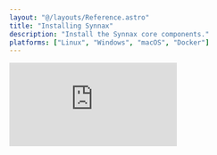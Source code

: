 ```yaml
---
layout: "@/layouts/Reference.astro"
title: "Installing Synnax"
description: "Install the Synnax core components."
platforms: ["Linux", "Windows", "macOS", "Docker"]
---
```





<iframe
  className="yt-video"
  src="https://www.youtube.com/embed/PYlPwOoucCY?si=F7Ko9i-JhPtC3E5L"
  title="YouTube video player"
  frameborder="0"
  allow="accelerometer; autoplay; clipboard-write; encrypted-media; gyroscope; picture-in-picture; web-share"
  referrerpolicy="strict-origin-when-cross-origin"
  allowfullscreen
/>

The first step to getting started with Synnax is to install two key components: the
[Console](/reference/console/get-started) and [Cluster](/reference/cluster/quick-start).

<Divider.Divider x />

## Install the Console

The console is our primary user interface for interacting with a Synnax deployment. We
can set up visualizations to observe data, integrate and configure data acquisition
devices, and manually control actuators on our system. Here's the link to download the
latest version of the console for your OS:

<br />
<br />
<Flex.Box direction="y" justify="center" align="center">
  <Console.DownloadButton client:load />
</Flex.Box>
<br />
<br />

After downloading and running the installer, you'll see a splash screen that looks like
this:

<Image id="console/get-started/window" client:only="react" />

### Plotting Demo Data

To make sure everything is working correctly, we'll plot some live data. Our team has a
demo cluster running in the cloud that we can connect to. Head to the cluster dropdown
in the bottom left corner, and select the cluster named `Demo`.

<Video client:only="react" id="console/clusters/switch" />

You'll see the connection status badge on the right turn blue, indicating that the
connection is healthy.

Next, click on the workspace selector in the top right corner of the screen. This will
open a dropdown menu where we can select the workspace we want to use. Choose the "Demo"
workspace. You'll see the console automatically re-configure its layout to match the
workspace, and a new plot will appear with a live stream of data.

<Divider.Divider x />

## Installing the Cluster

Now that the Console is up and running, we'll install our own Synnax cluster locally.
The cluster is the core of every Synnax deployment. It's where all sensor and actuator
data is stored, and it serves as a central hub where all of our devices, operator
consoles, and control sequences will communicate.

<Platform.Tabs client:only="react">

<Fragment slot="Docker">

### Using Docker

<Note.Note variant="error">
  A Synnax cluster within a container has an isolated runtime, which means that it's not
  currently able to access devices attached to the host machine. If you're interested in
  connecting data acquisition devices using our built-in drivers, we recommend
  installing Synnax directly on the host OS using one of the other installation methods.
</Note.Note>

The simplest way to start a single node cluster is by using the `synnaxlabs/synnax`
Docker image, simply run:

```bash
docker run -p 9090:9090 synnaxlabs/synnax --listen=localhost:9090 --mem --insecure
```

This will pull the latest version of Synnax from Docker Hub and start a single node
cluster with the following parameters:

`-p 9090:9090` - This maps port 9090 on the host to port 9090 in the container. This
allows access to the Synnax node from the host machine.

`--listen=localhost:9090` - This sets the address that the node will listen on. This is
the reachable adress of the node, and is also the address that other nodes will use to
connect when deploying a multi-node cluster.

`--mem` - Tells the node to store all data in memory, which is useful for learning and
development.

`--insecure` - Tells the node to run without TLS.

If you're interested in more details on these flags, see the
[CLI Reference](/reference/cluster/cli-reference).

To stop the node, simply press `Ctrl+C` in the terminal.

</Fragment>

<Fragment slot="Linux">

### Using Linux

To start a single node cluster on Linux, first download the latest Synnax binary by
running:

<SynnaxDownloadURL os="linux" />

Then, move the binary to `/usr/local/bin`:

<SynnaxMoveCommand os="linux" />

Next, give execution permissions to the binary:

```bash
chmod +x /usr/local/bin/synnax
```

<Note.Note variant="info">
  You'll need to make sure that `/usr/local/bin` is in your `PATH` environment variable.
  You can do this temporarily by running `export PATH=$PATH:/usr/local/bin`.
</Note.Note>

Finally, start the node:

```bash
synnax start --listen=localhost:9090 --mem --insecure
```

This will start a single node cluster with the following parameters:

`--listen=localhost:9090` - This sets the address that the node will listen on. This is
the reachable address of the node, and is also the address that other nodes will use to
connect when deploying a multi-node cluster.

`--mem` - Tells the node to store all data in memory, which is useful for learning and
development.

`--insecure` - Tells the node to run without TLS.

If you're interested in more details on these flags, see the
[CLI Reference](/reference/cluster/cli-reference).

To stop the node, simply press `Ctrl+C` in the terminal.

</Fragment>

<Fragment slot="macOS">

### Using macOS

To start a single node cluster on macOS, first download the latest Synnax binary by
running:

<SynnaxDownloadURL os="macos" />

Next, move the binary to `usr/local/bin`:

<SynnaxMoveCommand os="macos" />

Then, give execution permissions to the binary:

```bash
chmod +x /usr/local/bin/synnax
```

<Note.Note variant="info">
  You'll need to make sure that `/usr/local/bin` is in your `PATH` environment variable.
  You can do this temporarily by running `export PATH=$PATH:/usr/local/bin`.
</Note.Note>

Finally, start the node:

```bash
synnax start --listen=localhost:9090 --mem --insecure
```

This will start a single node cluster with the following parameters:

`--listen=localhost:9090` - This sets the address that the node will listen on. This is
the reachable adress of the node, and is also the address that other nodes will use to
connect when deploying a multi-node cluster.

`--mem` - Tells the node to store all data in memory, which is useful for learning and
development.

`--insecure` - Tells the node to run without TLS.

If you're interested in more details on these flags, see the
[CLI Reference](/reference/cluster/cli-reference).

To stop the node, simply press `Ctrl+C` in the terminal.

</Fragment>

<Fragment slot="Windows">

### Using Windows

To install the Synnax cluster on Windows, download and run the latest Synnax installer.

<br />
<br />
<Flex.Box direction="y" justify="center" align="center">
  <WindowsDownloadButton />
  <small>
    Releases for other operating systems and older versions can be found on the
    <a href="https://github.com/synnaxlabs/synnax/releases"> releases page</a>.
  </small>
</Flex.Box>
<br />
<br />

To start the node, run this:

```powershell
synnax start --listen=localhost:9090 --mem --insecure
```

This will start a single node cluster with the following parameters:

`--listen=localhost:9090` - This sets the address that the node will listen on. This is
the reachable address of the node, and is also the address that other nodes will use to
connect when deploying a multi-node cluster.

`--mem` - Tells the node to store all data in memory, which is useful for learning and
development.

`--insecure` - Tells the node to run without TLS.

If you're interested in more details on these flags, see the
[CLI Reference](/reference/cluster/cli-reference).

To stop the node, simply press `Ctrl+C` in the terminal.

</Fragment>

</Platform.Tabs>

### Connecting the Console to the Cluster

Now that we have a local cluster running, we'll disconnect the console from the demo
cluster and connect it to our own. We've pre-populated the console with a connection for
the default admin user on a local cluster. To connect, head to the cluster dropdown in
the bottom right corner of the console and select the cluster named `Local`.

<Video client:only="react" id="console/clusters/switch" />

Again, you'll see the connection status badge on the right turn blue, indicating that
the connection is healthy. If you've changed the username or password, or removed the
connection, you'll need to re-add it. Here are the connection details:

<table>
  <tr>
    <th>Host</th>
    <td>localhost</td>
  </tr>
  <tr>
    <th>Port</th>
    <td>9090</td>
  </tr>
  <tr>
    <th>Username</th>
    <td>synnax</td>
  </tr>
  <tr>
    <th>Password</th>
    <td>seldon</td>
  </tr>
  <tr>
    <th>Secure</th>
    <td>false</td>
  </tr>
</table>

<Divider.Divider x />

## Next Steps

Now that we have a local cluster running, it's time to start acquiring data from a
device. Check out our [Device Drivers](/reference/device-drivers/get-started) to start
integrating your own hardware.
